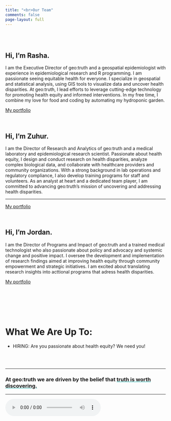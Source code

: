 ```yaml
---
title: "<br>Our Team"
comments: false
page-layout: full
---
```


\
\

<h2>Hi, I'm [Rasha]{.gradient_text}.</h2>


I am the Executive Director of geo:truth and a geospatial epidemiologist with experience in epidemiological research and R programming. I am passionate seeing equitable health for everyone. I specialize in geospatial and statistical analysis, using GIS tools to visualize data and uncover health disparities. At geo:truth, I lead efforts to leverage cutting-edge technology for promoting health equity and informed interventions. In my free time, I combine my love for food and coding by automating my hydroponic garden.


[My portfolio](/portfolio/rasha/index.html)

\

<h2>Hi, I'm [Zuhur]{.gradient_text}.</h2>

I am the Director of Research and Analytics of geo:truth and a medical laboratory and epidemiological research scientist. Passionate about health equity, I design and conduct research on health disparities, analyze complex biological data, and collaborate with healthcare providers and community organizations. With a strong background in lab operations and regulatory compliance, I also develop training programs for staff and volunteers. As an analyst at heart and a dedicated team player, I am committed to advancing geo:truth's mission of uncovering and addressing health disparities.

---

[My portfolio]( )

\



<h2>Hi, I'm [Jordan]{.gradient_text}.</h2>

</span> I am the Director of Programs and Impact of geo:truth and a trained medical technologist who also passionate about policy and advocacy and systemic change and positive impact. I oversee the development and implementation of research findings aimed at improving health equity through community empowerment and strategic initiatives. I am excited about translating research insights into acttional programs that adress health disparities. 


[My portfolio]( )
\

\

<!-- # Support Us -->
<!-- ```{=html} -->
<!-- <script  -->
<!--             type="text/javascript"  -->
<!--             src="https://cdnjs.buymeacoffee.com/1.0.0/button.prod.min.js"  -->
<!--             data-name="bmc-button"  -->
<!--             data-slug="geotruth"  -->
<!--             data-color="#DDDDDD"  -->
<!--             data-emoji=""   -->
<!--             data-font="Poppins"  -->
<!--             data-text="Support Us with a Cup of Coffee"  -->
<!--             data-outline-color="#000000"  -->
<!--             data-font-color="#000000"  -->
<!--             data-coffee-color="#00A9A3"> -->
<!--         </script> -->
<!-- ``` -->
\

\

# What We Are Up To:

-   HIRING: Are you passionate about health equity? We need you!

\
\

------------------------------------------------------------------------

```{=html}
<h3>At geo:truth we are driven by the belief that <span style='text-decoration: underline;text-decoration-color: #00A9A3;'>truth is worth discovering.</span></h3>
```

------------------------------------------------------------------------

<audio controls autoplay loop>

<source src="/audio/videosudden.mp4" type="audio/mpeg">

Your browser does not support the audio tag.</audio>
